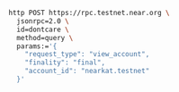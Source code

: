 ```bash
http POST https://rpc.testnet.near.org \
  jsonrpc=2.0 \
  id=dontcare \
  method=query \
  params:='{
    "request_type": "view_account",
    "finality": "final",
    "account_id": "nearkat.testnet"
  }'
```
